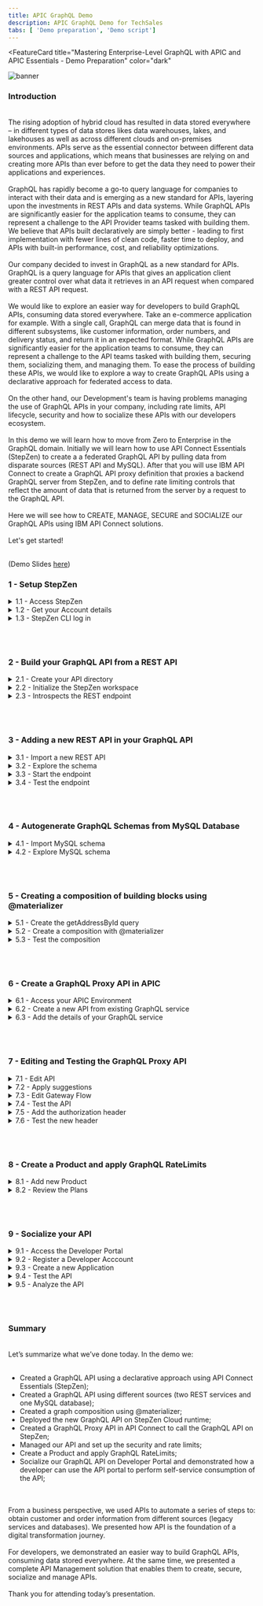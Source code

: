 ```yaml
---
title: APIC GraphQL Demo
description: APIC GraphQL Demo for TechSales
tabs: [ 'Demo preparation', 'Demo script']
---
```



<FeatureCard
  title="Mastering Enterprise-Level GraphQL with APIC and APIC Essentials - Demo Preparation"
  color="dark"
  >

![banner](./images/banner.png)

</FeatureCard>

<span id="place1"></span>

### **Introduction**
<br/>
The rising adoption of hybrid cloud has resulted in data stored everywhere – in different types of data stores likes data warehouses, lakes, and lakehouses as well as across different clouds and on-premises environments. APIs serve as the essential connector between different data sources and applications, which means that businesses are relying on and creating more APIs than ever before to get the data they need to power their applications and experiences.
<br/><br/>
GraphQL has rapidly become a go-to query language for companies to interact with their data and is emerging as a new standard for APIs, layering upon the investments in REST APIs and data systems. While GraphQL APIs are significantly easier for the application teams to consume, they can represent a challenge to the API Provider teams tasked with building them.  We believe that APIs built declaratively are simply better - leading to first implementation with fewer lines of clean code, faster time to deploy, and APIs with built-in performance, cost, and reliability optimizations.
<br/><br/>
Our company decided to invest in GraphQL as a new standard for APIs. GraphQL is a query language for APIs that gives an application client greater control over what data it retrieves in an API request when compared with a REST API request.
<br/><br/>
We would like to explore an easier way for developers to build GraphQL APIs, consuming data stored everywhere. Take an e-commerce application for example. With a single call, GraphQL can merge data that is found in different subsystems, like customer information, order numbers, and delivery status, and return it in an expected format. While GraphQL APIs are significantly easier for the application teams to consume, they can represent a challenge to the API teams tasked with building them, securing them, socializing them, and managing them. To ease the process of building these APIs, we would like to explore a way to create GraphQL APIs using a declarative approach for federated access to data.
<br/><br/>
On the other hand, our Development's team is having problems managing the use of GraphQL APIs in your company, including rate limits, API lifecycle, security and how to socialize these APIs with our developers ecosystem.
<br/><br/>
In this demo we will learn how to move from Zero to Enterprise in the GraphQL domain. Initially we will learn how to use API Connect Essentials (StepZen) to create a a federated GraphQL API by pulling data from disparate sources (REST API and MySQL). After that you will use IBM API Connect to create a GraphQL API proxy definition that proxies a backend GraphQL server from StepZen, and to define rate limiting controls that reflect the amount of data that is returned from the server by a request to the GraphQL API.
<br/><br/>
Here we will see how to CREATE, MANAGE, SECURE and SOCIALIZE our GraphQL APIs using IBM API Connect solutions.
<br/><br/>
Let's get started!<br/><br/>

(Demo Slides <a href="https://github.com/ibm-integration/learninghub/blob/main/src/pages/demos/mq-techsales/files/APICSlides.pptx" target="_blank" rel="noreferrer">here</a>)
<br/>


### **1 - Setup StepZen**

<details>
<summary>1.1 - Access StepZen</summary><br/>

**Narration**

StepZen enables developers to easily build and deploy a single GraphQL API that gets the data they need from multiple backends. The StepZen CLI is the primary tool for creating, uploading, deploying and testing your StepZen API. The StepZen CLI enables you use to manage your StepZen schemas, configurations, and endpoints. The CLI also comes with a built-in Schema Explorer that enables you to explore and test the API you’ve deployed locally from your browser.


We already installed StepZen CLI here. Now we need to get the details about our StepZen account. For this demo we are using a free StepZen account, let's log in here.


<hr/><br/>

**Action** &nbsp; 1.1.1

On a browser window open the <a href="http://www.stepzen.com" target="_blank">URL below</a> (1) and click on **Log In** link (2).

```
 http://www.stepzen.com
```
&nbsp;
&nbsp;
  ![](images/setup-sz-2.png)


<hr/><br/>

**Action** &nbsp; 1.1.2

**Log in** with your *username* and *password*.


  ![](images/setup-sz-3.png)

***
</details>


<details>
<summary>1.2 - Get your Account details</summary><br/>

**Narration**

When we get our account, first we need to navigate to the Stepzen Dashboard. In the Account page, we will find our account name, and the two keys weneed for API authentication.

<hr/><br/>

**Action** &nbsp; 1.2.1

On StepZen Dashboard page, on the left menu, open the **Account** page (key icon).

  ![](images/setup-sz-5.png)

<hr/><br/>

**Action** &nbsp; 1.2.2

Copy the **Account name** (1) and **Admin Key** (2). You will use them in the next step.

  ![](images/setup-sz-6.png)

***
</details>

<details>
<summary>1.3 - StepZen CLI log in</summary><br/>

**Narration**

To run StepZen in the cloud, we can connect the CLI to our account to get a private and secure endpoint or use StepZen with a public account. After installing the CLI, we can connect it to our account using the login CLI command.

<hr/><br/>

**Action** &nbsp; 1.3.1

Using Visual Studio Code terminal window, execute the command below to log in with StepZen CLI, replace [your_account] with the account value (1) from the Account page.

```
stepzen login -a [your_account]
```
&nbsp;
&nbsp;
  ![](images/setup-sz-7.png)

**Action** &nbsp; 1.3.2

Now, you need to enter your Admin Key. Copy and paste the **Admin Key** value (2) from the Account page.

  ![](images/setup-sz-8.png)

***
</details>

<br/><br/>

### **2 - Build your GraphQL API from a REST API**

<details>
<summary>2.1 - Create your API directory</summary><br/>

**Narration**

Using StepZen, we can create a GraphQL API for backends with REST interfaces in minutes.

There are two ways to create our GraphQL API with StepZen when we have a REST backend.

<ul>
<li>Use the command-line interface (CLI) command stepzen import curl to specify an existing REST endpoint - StepZen introspects the endpoint and auto-generates a GraphQL schema for you.</li>
<li>Write your schema code in a .graphql GraphQL Schema Definition Language (SDL) file. Use the powerful GraphQL directive @rest to connect the REST endpoint, and with just a few lines of code, you have a working schema.</li>
</ul><br/>

In this section we will learn how to use StepZen import curl on an existing REST API. This command sends a curl request to StepZen and parses the GraphQL types from the JSON response.

Before we build our GraphQL API, let’s create a new directory.

<hr/><br/>

**Action** &nbsp; 2.1.1

On Visual Studio Code Terminal, execute the command below to create a new directory.

```
mkdir product-demo
```
&nbsp;
&nbsp;
  ![](images/build-rest1-1.png)

<hr/><br/>

**Action** &nbsp; 2.1.2

Change to the new directory.

```
cd product-demo
```
&nbsp;
&nbsp;
![](images/build-rest1-2.png)

***
</details>

<details>
<summary>2.2 - Initialize the StepZen workspace</summary><br/>

**Narration**

We need to initialize the StepZen workspace in our working directory. Let's use the StepZen CLI init command to do it.

<hr/><br/>

**Action** &nbsp; 2.2.1

On Visual Studio Code Terminal, execute the command below.

```
stepzen init --endpoint=api/product-demo
```
&nbsp;
&nbsp;
  ![](images/build-rest1-3.png)

***
</details>


<details>
<summary>2.3 - Introspects the REST endpoint</summary><br/>

**Narration**

Let's take advantage of StepZen to introspects the REST endpoint and auto-generates a GraphQL schema for us. Here we are using a REST API developed by our company's DEV team with CUSTOMERS information.

<hr/><br/>

**Action** &nbsp; 2.3.1

On Visual Studio Code Terminal, execute the command below.

```
stepzen import curl "https://introspection.apis.stepzen.com/customers" --query-name "customers"
```
&nbsp;
&nbsp;
  ![](images/build-rest1-4.png)

***
</details>

<br/><br/>

### **3 - Adding a new REST API in your GraphQL API**
<details>
<summary>3.1 - Import a new REST API</summary><br/>

**Narration**

Now, let's improve our GraphQL API by addding another REST API. We just need to execute the import command again with a new REST URL to add a new REST API.

<hr/><br/>

**Action** &nbsp; 3.1.1

On Visual Studio Code Terminal, execute the command below to import another REST API.

```
stepzen import curl "https://introspection.apis.stepzen.com/orders" --query-name "orders" --query-type "Order"
```
&nbsp;
&nbsp;
  ![](images/build-rest2-1.png)


***
</details>


<details>
<summary>3.2 - Explore the schema</summary><br/>

**Narration**

To check the new graphQL schema, we just need to open the curl-01 folder and open the new index.graphql file. Here we can see the schema of the orders API.

This third schema in the product-demo folder is aggregating the other two schemas of our two different REST APIs.

<hr/><br/>

**Action** &nbsp; 3.2.1

Open the **curl-01** folder and open the new **index.graphql** file (1). You are welcome to explore the new schema (2).

  ![](images/build-rest2-2.png)

<hr/><br/>


**Action** &nbsp; 3.2.2

Open the third schema, the **index.graphql** file in the **product-demo** folder (1) and check this schema is referencing the other two schemas (2).

  ![](images/build-rest2-3.png)


***
</details>



<details>
<summary>3.3 - Start the endpoint</summary><br/>

**Narration**

StepZen can be deployed and run as a managed service on StepZen's cloud, on a virtual private cloud, or in a colocation data center. Whatever your choice of deployment, StepZen helps you build clean, declarative, consistent APIs and run them at scale with built-in optimizations.<br/><br/> To Deploy and run our endpoint, from command line, let's run stepzen start command.

This command does three things:

<ul>
  <li>Deploys the code in the current directory (or the directory provided via the --dir flag) to the specified endpoint on StepZen.</li>
  <li>Watches the directory for changes and automatically deploys them to the endpoint specified.</li>
  <li>Share a URL with StepZen's Schema Explorer that enables you to test your API by exploring the queries and types available and querying the API running on StepZen.</li>
</ul>

The StepZen dashboard provides a playground for testing your GraphQL API. Let's open it to explore our GraphQL API.

<hr/><br/>

**Action** &nbsp; 3.3.1

On Visual Studio Code terminal,  run the command below to initialize your endpoint.

```
stepzen start
```
&nbsp;
&nbsp;
  ![](images/build-rest2-4.png)


<hr/><br/>

**Action** &nbsp; 3.3.2

Show the stepzen start return.
  ![](images/build-rest2-4-2.png)

<hr/><br/>

**Action** &nbsp; 3.3.3

Scroll down your terminal page to see the Dashboard URL of your API. Copy and paste it in you browser window.
  ![](images/build-rest2-5.png)

***
</details>


<details>
<summary>3.4 - Test the endpoint</summary><br/>

**Narration**
The StepZen dashboard provides a playground for testing your GraphQL API. In the Dashboard we can play with different queries, for example, let's try the orders query.<br/><br/>Let's try a customers query now, with some fields. Remember, with this GraphQL API, we are consuming data from two different REST APIs. And we can do that with APIs from different types of data sources as well.

<hr/><br/>

**Action** &nbsp; 3.4.1

Go ahead and click **Execute Query** button (1) to test the orders query.  Check the result data (2).

  ![](images/build-rest2-6.png)

<hr/><br/>


**Action** &nbsp; 3.4.2

You are welcome to play with the Builder section (1), to create queries with different values. For example, delete the order query, and create a customers query with some fields (2). Execute the query again (3) and check the result data (4).

  ![](images/build-rest2-7.png)


***
</details>

<br/><br/>


### **4 - Autogenerate GraphQL Schemas from MySQL Database**
<details>
<summary>4.1 - Import MySQL schema</summary><br/>

**Narration**

Now, let's see how to create a GraphQL API with a SQL database backend.

There are two ways to create your GraphQL API with StepZen when you have a SQL database backend.

<ul>
  <li>Use the command-line interface (CLI) command stepzen import [mysql OR postgresql] to specify your database - StepZen introspects it and auto-generates a GraphQL schema for you.</li>
  <li>Write your schema code in a .graphql GraphQL Schema Definition Language (SDL) file. Use the GraphQL directive @dbquery to connect the database, and with just a few lines of code, you have a working schema.)</li>
</ul>

Here, we will see how to use stepzen import mysql command. Our company database's team provided use with a MySQL database. Let's use StepZen CLI command to import it.

<hr/><br/>

**Action** &nbsp; 4.1.1

On Visual Studio Code terminal, cancel the current execution (CTRL+C). And execute the command below to create a GraphQL API that connects data from a database backend.

```
stepzen import mysql --db-host='db.introspection.stepzen.net' --db-database='introspection' --db-user='testUserIntrospection' --db-password='HurricaneStartingSample1934' --name=mysql
```
&nbsp;
&nbsp;
  ![](images/build-mysql-1.png)

***
</details>


<details>
<summary>4.2 - Explore MySQL schema</summary><br/>

**Narration**

To check the new graphQL schema, open the mysql folder and open the new index.graphql file. Here we have our database schema from MySQL.

By now, we are invoking two REST APIs and one MySQL database in our GraphQL API.

<hr/><br/>

**Action** &nbsp; 4.2.1

On VSCode, open the **mysql** folder and open the new **index.graphql** file (1). You are welcome to explore the new schema (2).

  ![](images/build-mysql-2.png)

***
</details>



<br/><br/>

### **5 - Creating a composition of building blocks using @materializer**
<details>
<summary>5.1 - Create the getAddressById query</summary><br/>

**Narration**

<hr/><br/>

**Action** &nbsp; 5.1.1


<hr/><br/>

**Action** &nbsp; 5.1.2

***
</details>

<details>
<summary>5.2 - Create a composition with @materializer</summary><br/>

**Narration**

<hr/><br/>

**Action** &nbsp; 5.2.1


<hr/><br/>

**Action** &nbsp; 5.2.2

***
</details>


<details>
<summary>5.3 - Test the composition</summary><br/>

**Narration**

<hr/><br/>

**Action** &nbsp; 5.3.1


<hr/><br/>

**Action** &nbsp; 5.3.2


<hr/><br/>

**Action** &nbsp; 5.3.3


<hr/><br/>

**Action** &nbsp; 5.3.4


<hr/><br/>

**Action** &nbsp; 5.3.5


***
</details>

<br/><br/>

### **6 - Create a GraphQL Proxy API in APIC**
<details>
<summary>6.1 - Access your APIC Environment</summary><br/>

**Narration**

<hr/><br/>

**Action** &nbsp; 6.1.1


<hr/><br/>

**Action** &nbsp; 6.1.2


<hr/><br/>

**Action** &nbsp; 6.1.3


***
</details>

<details>
<summary>6.2 - Create a new API from existing GraphQL service</summary><br/>

**Narration**

<hr/><br/>

**Action** &nbsp; 6.2.1


<hr/><br/>

**Action** &nbsp; 6.2.2


<hr/><br/>

**Action** &nbsp; 6.2.3


***
</details>

<details>
<summary>6.3 - Add the details of your GraphQL service</summary><br/>

**Narration**

<hr/><br/>

**Action** &nbsp; 6.3.1


<hr/><br/>

**Action** &nbsp; 6.3.2


<hr/><br/>

**Action** &nbsp; 6.3.3


<hr/><br/>

**Action** &nbsp; 6.3.4


<hr/><br/>

**Action** &nbsp; 6.3.5


***
</details>

<br/><br/>

### **7 - Editing and Testing the GraphQL Proxy API**
<details>
<summary>7.1 - Edit API</summary><br/>

**Narration**

<hr/><br/>

**Action** &nbsp; 7.1.1


<hr/><br/>

**Action** &nbsp; 7.1.2


***
</details>

<details>
<summary>7.2 - Apply suggestions</summary><br/>

**Narration**

<hr/><br/>

**Action** &nbsp; 7.2.1


<hr/><br/>

**Action** &nbsp; 7.2.2


<hr/><br/>

**Action** &nbsp; 7.2.3



***
</details>

<details>
<summary>7.3 - Edit Gateway Flow</summary><br/>

**Narration**

<hr/><br/>

**Action** &nbsp; 7.3.1


<hr/><br/>

**Action** &nbsp; 7.3.2


<hr/><br/>

**Action** &nbsp; 7.3.3


<hr/><br/>

**Action** &nbsp; 7.3.4

***
</details>

<details>
<summary>7.4 - Test the API</summary><br/>

**Narration**

<hr/><br/>

**Action** &nbsp; 7.4.1


<hr/><br/>

**Action** &nbsp; 7.4.2


<hr/><br/>

**Action** &nbsp; 7.4.3


<hr/><br/>

**Action** &nbsp; 7.4.4


<hr/><br/>

**Action** &nbsp; 7.4.5


<hr/><br/>

**Action** &nbsp; 7.4.6


<hr/><br/>

**Action** &nbsp; 7.4.7

***
</details>

<details>
<summary>7.5 - Add the authorization header</summary><br/>

**Narration**

<hr/><br/>

**Action** &nbsp; 7.5.1


<hr/><br/>

**Action** &nbsp; 7.5.2


<hr/><br/>

**Action** &nbsp; 7.5.3


<hr/><br/>

**Action** &nbsp; 7.5.4


<hr/><br/>

**Action** &nbsp; 7.5.5

***
</details>


<details>
<summary>7.6 - Test the new header</summary><br/>

**Narration**

<hr/><br/>

**Action** &nbsp; 7.6.1


<hr/><br/>

**Action** &nbsp; 7.6.2


***
</details>

<br/><br/>

### **8 - Create a Product and apply GraphQL RateLimits**
<details>
<summary>8.1 - Add new Product</summary><br/>

**Narration**

<hr/><br/>

**Action** &nbsp; 8.1.1

<hr/><br/>

**Action** &nbsp; 8.1.2

<hr/><br/>

**Action** &nbsp; 8.1.3

<hr/><br/>

**Action** &nbsp; 8.1.4

<hr/><br/>

**Action** &nbsp; 8.1.5

<hr/><br/>

**Action** &nbsp; 8.1.6

<hr/><br/>

**Action** &nbsp; 8.1.7


***
</details>

<details>
<summary>8.2 - Review the Plans</summary><br/>

**Narration**

<hr/><br/>

**Action** &nbsp; 8.2.1

<hr/><br/>

**Action** &nbsp; 8.2.2

<hr/><br/>

**Action** &nbsp; 8.2.3

<hr/><br/>

**Action** &nbsp; 8.2.4


***
</details>

<br/><br/>

### **9 - Socialize your API**
<details>
<summary>9.1 - Access the Developer Portal</summary><br/>

**Narration**

<hr/><br/>

**Action** &nbsp; 9.1.1


<hr/><br/>

**Action** &nbsp; 9.1.2


<hr/><br/>

**Action** &nbsp; 9.1.3

***
</details>

<details>
<summary>9.2 - Register a Developer Acccount</summary><br/>

**Narration**

<hr/><br/>

**Action** &nbsp; 9.2.1


<hr/><br/>

**Action** &nbsp; 9.2.2


<hr/><br/>

**Action** &nbsp; 9.2.3


<hr/><br/>

**Action** &nbsp; 9.2.4

***
</details>

<details>
<summary>9.3 - Create a new Application</summary><br/>

**Narration**

<hr/><br/>

**Action** &nbsp; 9.3.1


<hr/><br/>

**Action** &nbsp; 9.3.2


<hr/><br/>

**Action** &nbsp; 9.3.3


<hr/><br/>

**Action** &nbsp; 9.3.4


<hr/><br/>

**Action** &nbsp; 9.3.5


<hr/><br/>

**Action** &nbsp; 9.3.6


<hr/><br/>

**Action** &nbsp; 9.3.7


<hr/><br/>

**Action** &nbsp; 9.3.8


<hr/><br/>

**Action** &nbsp; 9.3.9


***
</details>

<details>
<summary>9.4 - Test the API</summary><br/>

**Narration**

<hr/><br/>

**Action** &nbsp; 9.4.1


<hr/><br/>

**Action** &nbsp; 9.4.2


<hr/><br/>

**Action** &nbsp; 9.4.3


<hr/><br/>

**Action** &nbsp; 9.4.4

***
</details>

<details>
<summary>9.5 - Analyze the API</summary><br/>

**Narration**

<hr/><br/>

**Action** &nbsp; 9.5.1


<hr/><br/>

**Action** &nbsp; 9.5.2


***
</details>

<br/><br/>

### **Summary**

<br/>
Let’s summarize what we’ve done today. In the demo we:
<br/><br/>
<ul>
<li>Created a GraphQL API using a declarative approach using API Connect Essentials (StepZen);</li>
<li>Created a GraphQL API using different sources (two REST services and one MySQL database);</li>
<li>Created a graph composition using @materializer;</li>
<li>Deployed the new GraphQL API on StepZen Cloud runtime;</li>
<li>Created a GraphQL Proxy API in API Connect to call the GraphQL API on StepZen;</li>
<li>Managed our API and set up the security and rate limits;</li>
<li>Create a Product and apply GraphQL RateLimits;</li>
<li>Socialize our GraphQL API on Developer Portal and demonstrated how a developer can use the API portal to perform self-service consumption of the API;</li>
</ul>
<br/><br/>
From a business perspective, we used APIs to automate a series of steps to: obtain customer and order information from different sources (legacy services and databases). We presented how API is the foundation of a digital transformation journey.
<br/><br/>
For developers, we demonstrated an easier way to build GraphQL APIs, consuming data stored everywhere.  At the same time, we presented a complete API Management solution that enables them to create, secure, socialize and manage APIs.
<br/><br/>
Thank you for attending today’s presentation.
<br/>
